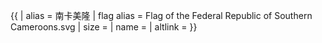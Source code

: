 {{ {{{1<noinclude>|country showdata</noinclude>}}}
| alias = 南卡美隆
| flag alias = Flag of the Federal Republic of Southern Cameroons.svg
| size = {{{size|}}}
| name = {{{name|}}}
| altlink = {{{altlink|}}}
}}